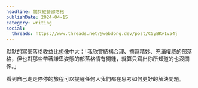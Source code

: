 ```yaml
---
headline: 關於經營部落格
publishDate: 2024-04-15
category: writing
social:
  threads: https://www.threads.net/@webdong.dev/post/C5yBKvIv54j
---
```


默默的寫部落格收益比想像中大：「我欣賞結構合理、撰寫精妙、充滿權威的部落格，但也對那些帶著謙卑姿態的部落格情有獨鍾，就算只寫出你所知道的也沒關係。」

看到自己走走停停的旅程可以提醒任何人我們都在思考如何更好的解決問題。
